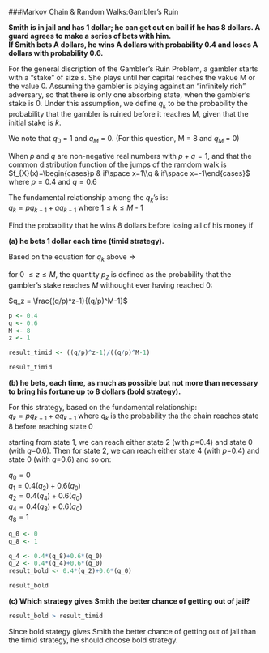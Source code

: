 ###Markov Chain & Random Walks:Gambler's Ruin

**Smith is in jail and has 1 dollar; he can get out on bail if he has 8 dollars. A guard agrees to make a series of bets with him.**     
**If Smith bets A dollars, he wins A dollars with probability 0.4 and loses A dollars with probability 0.6.**    

For the general discription of the Gambler's Ruin Problem, a gambler starts with a "stake" of size s. She plays until her capital reaches the vakue M or the value 0. Assuming the gambler is playing against an "infinitely rich" adversary, so that there is only one absorbing state, when the gambler's stake is 0. Under this assumption, we define $q_k$ to be the probability the probability that the gambler is ruined before it reaches M, given that the initial stake is $k$.  

We note that $q_0$ = 1 and $q_M$ = 0. (For this question, M = 8 and $q_M$ = 0)

When $p$ and $q$ are non-negative real numbers with $p+q=1$, and that the common distribution function of the jumps of the ramdom walk is  
$f_{X}(x)=\begin{cases}p & if\space x=1\\q & if\space x=-1\end{cases}$ where $p=0.4$ and $q=0.6$  

The fundamental relationship among the $q_k$'s is:  
$q_k = pq_{k+1} + qq_{k-1}$ where 1$\le k \le M$ - 1  

Find the probability that he wins 8 dollars before losing all of his money if  

**(a) he bets 1 dollar each time (timid strategy).**  

Based on the equation for $q_k$ above $\Rightarrow$  

for 0 $\le z \le M$, the quantity $p_z$ is defined as the probability that the gambler's stake reaches $M$ withought ever having reached 0:  

$q_z = \frac{(q/p)^z-1}{(q/p)^M-1}$
```{r}
p <- 0.4
q <- 0.6
M <- 8
z <- 1

result_timid <- ((q/p)^z-1)/((q/p)^M-1)

result_timid
```
  
**(b) he bets, each time, as much as possible but not more than necessary to bring his fortune up to 8 dollars (bold strategy).**     

For this strategy, based on the fundamental relationship:  
$q_k = pq_{k+1} + qq_{k-1}$ where $q_k$ is the probability tha the chain reaches state 8 before reaching state 0     

starting from state 1, we can reach either state 2 (with $p$=0.4) and state 0 (with $q$=0.6). Then for state 2, we can reach either state 4 (with $p$=0.4) and state 0 (with $q$=0.6) and so on:  

$q_0 = 0$  
$q_1 = 0.4(q_2)+0.6(q_0)$  
$q_2 = 0.4(q_4)+0.6(q_0)$  
$q_4 = 0.4(q_8)+0.6(q_0)$  
$q_8 = 1$  
```{r}
q_0 <- 0
q_8 <- 1

q_4 <- 0.4*(q_8)+0.6*(q_0)
q_2 <- 0.4*(q_4)+0.6*(q_0)
result_bold <- 0.4*(q_2)+0.6*(q_0)

result_bold
```
  
**(c) Which strategy gives Smith the better chance of getting out of jail?**    
```{r}
result_bold > result_timid
```

Since bold stategy gives Smith the better chance of getting out of jail than the timid strategy, he should choose bold strategy.  